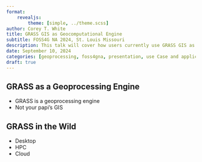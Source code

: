 ```yaml
---
format:
    revealjs:
        theme: [simple, ../theme.scss]
author: Corey T. White
title: GRASS GIS as Geocomputational Engine
subtitle: FOSS4G NA 2024, St. Louis Missouri
description: This talk will cover how users currently use GRASS GIS as their geocomputational engine. We will cover how GRASS GIS can be utilized locally, on the cloud, and in high-performance computing (HPC) clusters. We will highlight specific use cases to demonstrate what technologies and problems GRASS GIS users are solving worldwide.
date: September 10, 2024
categories: [geoprocessing, foss4gna, presentation, use Case and applications]
draft: true
---
```


## GRASS as a Geoprocessing Engine

- GRASS is a geoprocessing engine
- Not your papi's GIS

## GRASS in the Wild

- Desktop
- HPC
- Cloud


